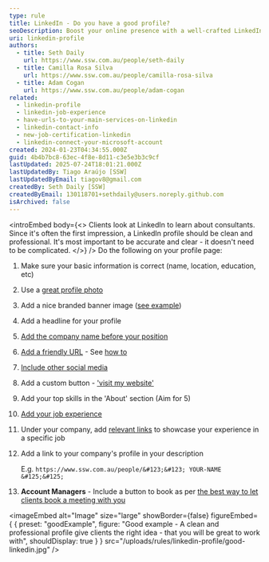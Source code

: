 ```yaml
---
type: rule
title: LinkedIn - Do you have a good profile?
seoDescription: Boost your online presence with a well-crafted LinkedIn profile, showcasing your skills, experience, and company affiliation.
uri: linkedin-profile
authors:
  - title: Seth Daily
    url: https://www.ssw.com.au/people/seth-daily
  - title: Camilla Rosa Silva
    url: https://www.ssw.com.au/people/camilla-rosa-silva
  - title: Adam Cogan
    url: https://www.ssw.com.au/people/adam-cogan
related:
  - linkedin-profile
  - linkedin-job-experience
  - have-urls-to-your-main-services-on-linkedin
  - linkedin-contact-info
  - new-job-certification-linkedin
  - linkedin-connect-your-microsoft-account
created: 2024-01-23T04:34:55.000Z
guid: 4b4b7bc8-63ec-4f8e-8d11-c3e5e3b3c9cf
lastUpdated: 2025-07-24T18:01:21.000Z
lastUpdatedBy: Tiago Araújo [SSW]
lastUpdatedByEmail: tiagov8@gmail.com
createdBy: Seth Daily [SSW]
createdByEmail: 130118701+sethdaily@users.noreply.github.com
isArchived: false
---
```

<introEmbed
  body={<>
Clients look at LinkedIn to learn about consultants. Since it's often the first impression, a LinkedIn profile should be clean and professional. It's most important to be accurate and clear - it doesn't need to be complicated.
  </>}
/>
Do the following on your profile page:

1. Make sure your basic information is correct (name, location, education, etc)
2. Use a [great profile photo](/profile-photos)
3. Add a nice branded banner image ([see example](https://media.licdn.com/dms/image/v2/D5616AQHAU0WtB7QCpA/profile-displaybackgroundimage-shrink_350_1400/profile-displaybackgroundimage-shrink_350_1400/0/1707100851420?e=1733961600&v=beta&t=xU4XRaZXJtiMLfMa-sASok4psbGHKDBM9Z-jLyH7Vv8))
4. Add a headline for your profile
5. [Add the company name before your position](/prefix-job-title)
6. [Add a friendly URL](/create-friendly-short-urls) - See [how to](https://www.linkedin.com/pulse/how-simplify-your-linkedin-url-brenda-meller-zawacki-/)
7. [Include other social media](/linkedin-contact-info)
8. Add a custom button - ['visit my website'](https://feed.link/blog/visit-my-website-link-to-linkedin-profile/)
9. Add your top skills in the 'About' section (Aim for 5)
10. [Add your job experience](/linkedin-job-experience)
11. Under your company, add [relevant links](https://www.youtube.com/watch?v=3rPpCchYUfc) to showcase your experience in a specific job
12. Add a link to your company's profile in your description

    E.g. `https://www.ssw.com.au/people/&#123;&#123; YOUR-NAME &#125;&#125;`

13. **Account Managers** - Include a button to book as per [the best way to let clients book a meeting with you](/meeting-bookings)

<imageEmbed
  alt="Image"
  size="large"
  showBorder={false}
  figureEmbed={ {
    preset: "goodExample",
    figure: "Good example - A clean and professional profile give clients the right idea - that you will be great to work with",
    shouldDisplay: true
  } }
  src="/uploads/rules/linkedin-profile/good-linkedin.jpg"
/>
